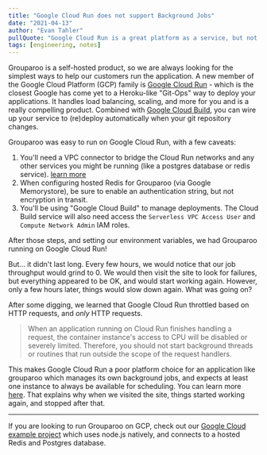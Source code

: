 ```yaml
---
title: "Google Cloud Run does not support Background Jobs"
date: "2021-04-13"
author: "Evan Tahler"
pullQuote: "Google Cloud Run is a great platform as a service, but not for background jobs"
tags: [engineering, notes]
---
```


Grouparoo is a self-hosted product, so we are always looking for the simplest ways to help our customers run the application. A new member of the Google Cloud Platform (GCP) family is [Google Cloud Run](https://cloud.google.com/run) - which is the closest Google has come yet to a Heroku-like "Git-Ops" way to deploy your applications. It handles load balancing, scaling, and more for you and is a really compelling product. Combined with [Google Cloud Build](https://cloud.google.com/build), you can wire up your service to (re)deploy automatically when your git repository changes.

Grouparoo was easy to run on Google Cloud Run, with a few caveats:

1. You'll need a VPC connector to bridge the Cloud Run networks and any other services you might be running (like a postgres database or redis service). [learn more](https://cloud.google.com/vpc/docs/configure-serverless-vpc-access#creating_a_connector)
2. When configuring hosted Redis for Grouparoo (via Google Memorystore), be sure to enable an authentication string, but not encryption in transit.
3. You'll be using "Google Cloud Build" to manage deployments. The Cloud Build service will also need access the `Serverless VPC Access User` and `Compute Network Admin` IAM roles.

After those steps, and setting our environment variables, we had Grouparoo running on Google Cloud Run!

But... it didn't last long. Every few hours, we would notice that our job throughput would grind to 0. We would then visit the site to look for failures, but everything appeared to be OK, and would start working again. However, only a few hours later, things would slow down again. What was going on?

After some digging, we learned that Google Cloud Run throttled based on HTTP requests, and _only_ HTTP requests.

> When an application running on Cloud Run finishes handling a request, the container instance's access to CPU will be disabled or severely limited. Therefore, you should not start background threads or routines that run outside the scope of the request handlers.

This makes Google Cloud Run a poor platform choice for an application like grouparoo which manages its own background jobs, and expects at least one instance to always be available for scheduling. You can learn more [here](https://cloud.google.com/run/docs/tips/general#avoiding_background_activities). That explains why when we visited the site, things started working again, and stopped after that.

---

If you are looking to run Grouparoo on GCP, check out our [Google Cloud example project](https://github.com/grouparoo/app-example-gcp) which uses node.js natively, and connects to a hosted Redis and Postgres database.
